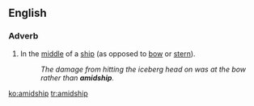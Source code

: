 ==English==

===Adverb===
{{en-adv}}

# In the [[middle]] of a [[ship]] (as opposed to [[bow]] or [[stern]]).
#: ''The damage from hitting the iceberg head on was at the bow rather than '''amidship'''.''

[[ko:amidship]]
[[tr:amidship]]